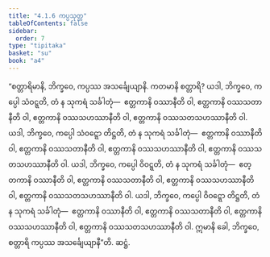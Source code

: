 ```yaml
---
title: "4.1.6 ကပ္ပသုတ္တ"
tableOfContents: false
sidebar:
  order: 7
type: "tipitaka"
basket: "su"
book: "a4"
---
```



<DynamicBreadcrumb />

<Division number="156" book="a4">

<Paragraph number="917" book="a4">
“စတ္တာရိမာနိ, ဘိက္ခဝေ, ကပ္ပဿ အသင်္ချေယျာနိ. ကတမာနိ စတ္တာရိ? ယဒါ, ဘိက္ခဝေ, ကပ္ပေါ သံဝဋ္ဋတိ, တံ န သုကရံ သင်္ခါတုံ—  ဧတ္တကာနိ ဝဿာနီတိ ဝါ, ဧတ္တကာနိ ဝဿသတာနီတိ ဝါ, ဧတ္တကာနိ ဝဿသဟဿာနီတိ ဝါ, ဧတ္တကာနိ ဝဿသတသဟဿာနီတိ ဝါ.
</Paragraph>

<Paragraph number="918" book="a4">
ယဒါ, ဘိက္ခဝေ, ကပ္ပေါ သံဝဋ္ဋော တိဋ္ဌတိ, တံ န သုကရံ သင်္ခါတုံ—  ဧတ္တကာနိ ဝဿာနီတိ ဝါ, ဧတ္တကာနိ ဝဿသတာနီတိ ဝါ, ဧတ္တကာနိ ဝဿသဟဿာနီတိ ဝါ, ဧတ္တကာနိ ဝဿသတသဟဿာနီတိ ဝါ.
</Paragraph>

<Paragraph number="919" book="a4">
ယဒါ, ဘိက္ခဝေ, ကပ္ပေါ ဝိဝဋ္ဋတိ, တံ န သုကရံ သင်္ခါတုံ—  ဧတ္တကာနိ ဝဿာနီတိ ဝါ, ဧတ္တကာနိ ဝဿသတာနီတိ ဝါ, ဧတ္တကာနိ ဝဿသဟဿာနီတိ ဝါ, ဧတ္တကာနိ ဝဿသတသဟဿာနီတိ ဝါ.
</Paragraph>

<Paragraph number="920" book="a4">
ယဒါ, ဘိက္ခဝေ, ကပ္ပေါ ဝိဝဋ္ဋော တိဋ္ဌတိ, တံ န သုကရံ သင်္ခါတုံ—  ဧတ္တကာနိ ဝဿာနီတိ ဝါ, ဧတ္တကာနိ ဝဿသတာနီတိ ဝါ, ဧတ္တကာနိ ဝဿသဟဿာနီတိ ဝါ, ဧတ္တကာနိ ဝဿသတသဟဿာနီတိ ဝါ. ဣမာနိ ခေါ, ဘိက္ခဝေ, စတ္တာရိ ကပ္ပဿ အသင်္ချေယျာနီ”တိ.

</Paragraph>
</Division>

<Paragraph number="921" type="center" book="a4">
ဆဋ္ဌံ.
</Paragraph>